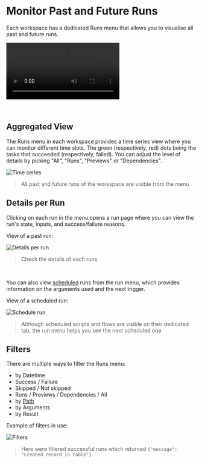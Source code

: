
# Monitor Past and Future Runs

Each workspace has a dedicated Runs menu that allows you to visualise all past and future runs.

<video
	className="border-2 rounded-xl object-cover w-full h-full dark:border-gray-800"
	autoPlay
	loop
	controls
	id="main-video"
	src="/videos/runs-menu.mp4"
/>

<br />

<div class="grid grid-cols-2 gap-6 mb-4">
	<DocCard
		title="Audit Logs"
		description="Audit logs are another feature, available in the Enterprise Edition only. They capture and record every operation and action with side-effects."
		href="/docs/core_concepts/audit_logs"
	/>
</div>

## Aggregated View

The Runs menu in each workspace provides a time series view where you can monitor different time slots. The green (respectively, red) dots being the tasks that succeeded (respectively, failed). You can adjust the level of details by picking "All", "Runs", "Previews" or "Dependencies".

![Time series](./1-runs-menu.png.webp 'Time series')

> All past and future runs of the workspace are visible from the menu

## Details per Run

Clicking on each run in the menu opens a run page where you can view the run's state, inputs, and success/failure reasons.

View of a past run:

![Details per run](./2-detail-per-run.png.webp 'Details per run')

> Check the details of each runs

<br />

You can also view [scheduled](../1_scheduling/index.md) runs from the run menu, which provides information on the arguments used and the next trigger.

View of a scheduled run:

![Schedule run](./3-scheduled-run.png.webp)

> Although scheduled scripts and flows are visible on their dedicated tab, the run menu helps you see the next scheduled one

## Filters

There are multiple ways to filter the Runs menu:

- by Datetime
- Success / Failure
- Skipped / Not skipped
- Runs / Previews / Dependencies / All
- by [Path](../16_roles_and_permissions/index.mdx#path)
- by Arguments
- by Result

Example of filters in use:

![Filters](./4-filters.png.webp 'Filters')

> Here were filtered successful runs which returned `{"message": "Created record in table"}`

